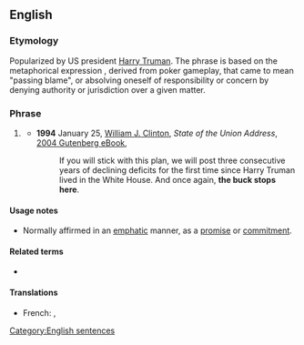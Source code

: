 ==English==
{{wikipedia}}

===Etymology===
Popularized by US president [[w:Harry S. Truman|Harry Truman]]. The phrase is based on the metaphorical expression {{m|en|pass the buck|passing the buck}}, derived from poker gameplay, that came to mean "passing blame", or absolving oneself of responsibility or concern by denying authority or jurisdiction over a given matter.

===Phrase===
{{head|en|phrase}}

# {{lb|en|idiomatic}} {{non-gloss definition|A statement that no [[excuse]]s will be made, that the speaker is going to take [[direct]] [[responsibility]] for matters, rather than pass the responsibility to higher authorities.}}
#* '''1994''' January 25, [[w:Bill Clinton|William J. Clinton]], ''State of the Union Address'', [http://www.gutenberg.org/dirs/etext04/sucli11.txt 2004 Gutenberg eBook],
#*: If you will stick with this plan, we will post three consecutive years of declining deficits for the first time since Harry Truman lived in the White House. And once again, '''the buck stops here'''.

====Usage notes====
* Normally affirmed in an [[emphatic]] manner, as a [[promise]] or [[commitment]].

====Related terms====
* {{l|en|pass the buck}}

====Translations====
{{trans-top|''statement that no excuses will be made, that the speaker is going to take direct responsibility for matters, rather than pass the responsibility to higher authorities''}}
* French: {{t|fr|la responsabilité commence ici}}, {{t|fr|c'est ici que ça s'arrête}}
{{trans-mid}}
{{trans-bottom}}

[[Category:English sentences]]